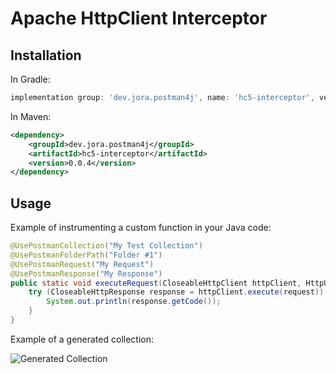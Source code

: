 # Apache HttpClient Interceptor

## Installation

In Gradle:
```gradle
implementation group: 'dev.jora.postman4j', name: 'hc5-interceptor', version: '0.0.4'
```

In Maven:
```xml
<dependency>
    <groupId>dev.jora.postman4j</groupId>
    <artifactId>hc5-interceptor</artifactId>
    <version>0.0.4</version>
</dependency>
```

## Usage

Example of instrumenting a custom function in your Java code:

```java
@UsePostmanCollection("My Test Collection")
@UsePostmanFolderPath("Folder #1")
@UsePostmanRequest("My Request")
@UsePostmanResponse("My Response")
public static void executeRequest(CloseableHttpClient httpClient, HttpUriRequestBase request) throws IOException {
    try (CloseableHttpResponse response = httpClient.execute(request)) {
        System.out.println(response.getCode());
    }
}
```

Example of a generated collection:

![Generated Collection](/img-hc5.png)

